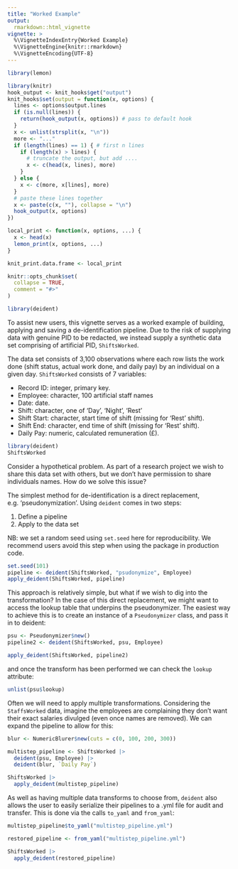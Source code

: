 ```yaml
---
title: "Worked Example"
output: 
  rmarkdown::html_vignette
vignette: >
  %\VignetteIndexEntry{Worked Example}
  %\VignetteEngine{knitr::rmarkdown}
  %\VignetteEncoding{UTF-8}
---
```


```r
library(lemon)

library(knitr)
hook_output <- knit_hooks$get("output")
knit_hooks$set(output = function(x, options) {
  lines <- options$output.lines
  if (is.null(lines)) {
    return(hook_output(x, options)) # pass to default hook
  }
  x <- unlist(strsplit(x, "\n"))
  more <- "..."
  if (length(lines) == 1) { # first n lines
    if (length(x) > lines) {
      # truncate the output, but add ....
      x <- c(head(x, lines), more)
    }
  } else {
    x <- c(more, x[lines], more)
  }
  # paste these lines together
  x <- paste(c(x, ""), collapse = "\n")
  hook_output(x, options)
})

local_print <- function(x, options, ...) {
  x <- head(x)
  lemon_print(x, options, ...)
}

knit_print.data.frame <- local_print

knitr::opts_chunk$set(
  collapse = TRUE,
  comment = "#>"
)

library(deident)
```

To assist new users, this vignette serves as a worked example of building, applying and saving a de-identification pipeline.  Due to the risk of supplying data with genuine PID to be redacted, we instead supply a synthetic data set comprising of artificial PID, `ShiftsWorked`.

The data set consists of 3,100 observations where each row lists the work done (shift status, actual work done, and daily pay) by an individual on a given day.  `ShiftsWorked` consists of 7 variables:

* Record ID:  integer, primary key.
* Employee: character, 100 artificial staff names
* Date: date.
* Shift: character, one of 'Day', 'Night', 'Rest'
* Shift Start: character, start time of shift (missing for 'Rest' shift).
* Shift End: character, end time of shift (missing for 'Rest' shift).
* Daily Pay: numeric, calculated remuneration (£).

``` r
library(deident)
ShiftsWorked
``` 

Consider a hypothetical problem.  As part of a research project we wish to share this data set with others,  but we don't have permission to share individuals names.  How do we solve this issue?

The simplest method for de-identification is a direct replacement, e.g. 'pseudonymization'.  Using `deident` comes in two steps:

1. Define a pipeline
2. Apply to the data set

NB: we set a random seed using `set.seed` here for reproducibility.  We recommend users avoid this step when using the package in production code.

```r
set.seed(101)
pipeline <- deident(ShiftsWorked, "psudonymize", Employee)
apply_deident(ShiftsWorked, pipeline)
```

This approach is relatively simple, but what if we wish to dig into the transformation?  In the case of this direct replacement, we might want to access the lookup table that underpins the pseudonymizer.  The easiest way to achieve this is to create an instance of a `Pseudonymizer` class, and pass it in to deident: 

```r
psu <- Pseudonymizer$new()
pipeline2 <- deident(ShiftsWorked, psu, Employee)

apply_deident(ShiftsWorked, pipeline2)
```

and once the transform has been performed we can check the `lookup` attribute: 

``` r
unlist(psu$lookup)
```

Often we will need to apply multiple transformations.  Considering the `StaffsWorked` data, imagine the employees are complaining they don't want their exact salaries divulged (even once names are removed).  We can expand the pipeline to allow for this:

``` r
blur <- NumericBlurer$new(cuts = c(0, 100, 200, 300))

multistep_pipeline <- ShiftsWorked |>
  deident(psu, Employee) |>
  deident(blur, `Daily Pay`)

ShiftsWorked |>
  apply_deident(multistep_pipeline)
```

As well as having multiple data transforms to choose from, `deident` also allows the user to easily serialize their pipelines to a .yml file for audit and transfer.  This is done via the calls `to_yaml` and `from_yaml`:

``` r
multistep_pipeline$to_yaml("multistep_pipeline.yml")

restored_pipeline <- from_yaml("multistep_pipeline.yml")

ShiftsWorked |>
  apply_deident(restored_pipeline)
```

